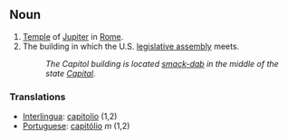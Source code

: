 ==Noun==
#[[Temple]] of [[Jupiter]] in [[Rome]].
#The building in which the U.S. [[legislative assembly]] meets.
#:''The Capitol building is located [[smack-dab]] in the middle of the state [[Capital]].''
===Translations===
*[[Interlingua]]: [[capitolio]] (1,2)
*[[Portuguese]]: [[capitólio]] ''m'' (1,2)